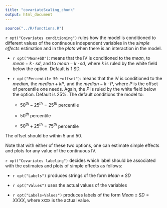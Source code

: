 ```yaml
---
title: "covariateScaling_chunk"
output: html_document
---
```


```r
source("../R/functions.R")
```



`r opt("Covariates conditioning")` rules how the model is conditioned to different values of the continuous independent variables in the _simple effects_ estimation and in the _plots_ when there is an interaction in the model.

* `r opt("Mean+SD")`: means that the IV is conditioned to the $mean$,  to $mean+k \cdot sd$, and to  $mean-k\cdot sd$, where $k$ is ruled by the white field below the option. Default is 1 SD.

* `r opt("Percentile 50 +offset")`: means that the IV is conditioned to the $median$, the  $median+k P$, and the $median-k\cdot P$, where $P$ is the offset of percentile one needs. Again, the $P$ is ruled by the white field below the option. Default is 25%. The default conditions the model to: 

    + $50^{th}-25^{th}=25^{th}$ percentile
    
    + $50^{th}$ percentile 
    
    + $50^{th}+25^{th}=75^{th}$ percentile 

The offset should be within 5 and 50.

Note that with either of these two options, one can estimate simple effects and plots for any value of the continuous IV.

`r opt("Covariates labeling")` decides which label should be associated with the estimates and plots of simple effects as follows:

* `r opt("Labels")` produces strings of the form $Mean \pm SD$

* `r opt("Values")` uses the actual values of the variables

* `r opt("Labels+Values")` produces labels of the form $Mean \pm SD=XXXX$, where `XXXX` is the actual value.

